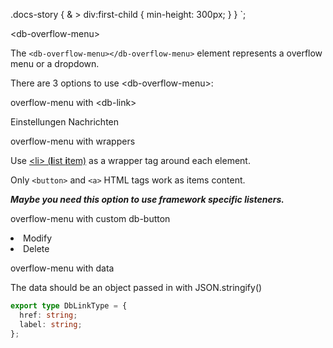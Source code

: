 


  .docs-story {
    & > div:first-child {
      min-height: 300px;
    }
  }
`;

<Meta title="07-Utility/Overflow Menu/Intro" />

<StyledCanvas>

<db-headline variant="1">&lt;db-overflow-menu&gt;</db-headline>

The `<db-overflow-menu></db-overflow-menu>` element represents a overflow menu or a dropdown.

There are 3 options to use &lt;db-overflow-menu&gt;:

<db-headline variant="2">overflow-menu with &lt;db-link&gt;</db-headline>

<Canvas>
  <db-overflow-menu>
    <db-link href="#">Einstellungen</db-link>
    <db-link href="#">Nachrichten</db-link>
  </db-overflow-menu>
</Canvas>

<db-headline variant="2">overflow-menu with wrappers</db-headline>

Use [&lt;li&gt; (**l**ist **i**tem)](https://developer.mozilla.org/en-US/docs/Web/HTML/Element/li) as a wrapper tag around each element.

Only `<button>` and `<a>` HTML tags work as items content.

<i>
  <strong>
    Maybe you need this option to use framework specific listeners.
  </strong>
</i>

<db-headline>overflow-menu with custom db-button</db-headline>

<Canvas>
  <db-overflow-menu>
    <li>
      <db-button title="Title text">Modify</db-button>
    </li>
    <li>
      <db-button title="Title text">Delete</db-button>
    </li>
  </db-overflow-menu>
</Canvas>

<db-headline>overflow-menu with data</db-headline>

<Canvas>
  <db-overflow-menu data={mockData()} />
</Canvas>


The data should be an object passed in with JSON.stringify()

```typescript
export type DbLinkType = {
  href: string;
  label: string;
};
```

</StyledCanvas>

<Readme />
